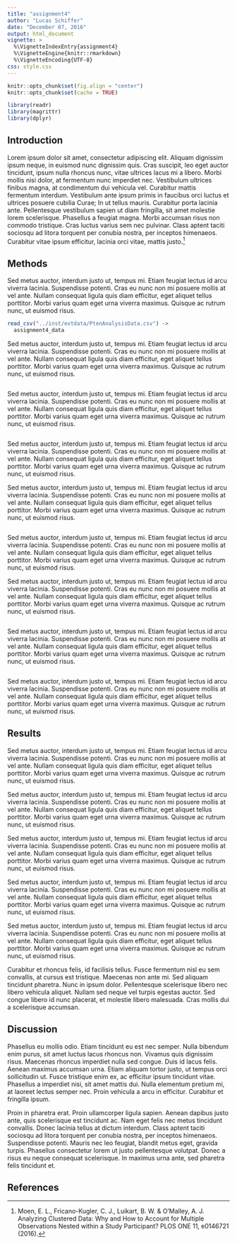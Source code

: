 ```yaml
---
title: "assignment4"
author: "Lucas Schiffer"
date: "December 07, 2016"
output: html_document
vignette: >
  %\VignetteIndexEntry{assignment4}
  %\VignetteEngine{knitr::rmarkdown}
  %\VignetteEncoding{UTF-8}
css: style.css
---
```


```r
knitr::opts_chunk$set(fig.align = "center")
knitr::opts_chunk$set(cache = TRUE)
```

```r
library(readr)
library(magrittr)
library(dplyr)
```

## Introduction

Lorem ipsum dolor sit amet, consectetur adipiscing elit. Aliquam dignissim ipsum neque, in euismod nunc dignissim quis. Cras suscipit, leo eget auctor tincidunt, ipsum nulla rhoncus nunc, vitae ultrices lacus mi a libero. Morbi mollis nisi dolor, at fermentum nunc imperdiet nec. Vestibulum ultrices finibus magna, at condimentum dui vehicula vel. Curabitur mattis fermentum interdum. Vestibulum ante ipsum primis in faucibus orci luctus et ultrices posuere cubilia Curae; In ut tellus mauris. Curabitur porta lacinia ante. Pellentesque vestibulum sapien ut diam fringilla, sit amet molestie lorem scelerisque. Phasellus a feugiat magna. Morbi accumsan risus non commodo tristique. Cras luctus varius sem nec pulvinar. Class aptent taciti sociosqu ad litora torquent per conubia nostra, per inceptos himenaeos. Curabitur vitae ipsum efficitur, lacinia orci vitae, mattis justo.^[Moen, E. L., Fricano-Kugler, C. J., Luikart, B. W. & O’Malley, A. J. Analyzing Clustered Data: Why and How to Account for Multiple Observations Nested within a Study Participant? PLOS ONE 11, e0146721 (2016).]

## Methods

Sed metus auctor, interdum justo ut, tempus mi. Etiam feugiat lectus id arcu viverra lacinia. Suspendisse potenti. Cras eu nunc non mi posuere mollis at vel ante. Nullam consequat ligula quis diam efficitur, eget aliquet tellus porttitor. Morbi varius quam eget urna viverra maximus. Quisque ac rutrum nunc, ut euismod risus.

```r
read_csv("../inst/extdata/PtenAnalysisData.csv") ->
  assignment4_data
```

Sed metus auctor, interdum justo ut, tempus mi. Etiam feugiat lectus id arcu viverra lacinia. Suspendisse potenti. Cras eu nunc non mi posuere mollis at vel ante. Nullam consequat ligula quis diam efficitur, eget aliquet tellus porttitor. Morbi varius quam eget urna viverra maximus. Quisque ac rutrum nunc, ut euismod risus.

```r
```

Sed metus auctor, interdum justo ut, tempus mi. Etiam feugiat lectus id arcu viverra lacinia. Suspendisse potenti. Cras eu nunc non mi posuere mollis at vel ante. Nullam consequat ligula quis diam efficitur, eget aliquet tellus porttitor. Morbi varius quam eget urna viverra maximus. Quisque ac rutrum nunc, ut euismod risus.

```r

```

Sed metus auctor, interdum justo ut, tempus mi. Etiam feugiat lectus id arcu viverra lacinia. Suspendisse potenti. Cras eu nunc non mi posuere mollis at vel ante. Nullam consequat ligula quis diam efficitur, eget aliquet tellus porttitor. Morbi varius quam eget urna viverra maximus. Quisque ac rutrum nunc, ut euismod risus.

Sed metus auctor, interdum justo ut, tempus mi. Etiam feugiat lectus id arcu viverra lacinia. Suspendisse potenti. Cras eu nunc non mi posuere mollis at vel ante. Nullam consequat ligula quis diam efficitur, eget aliquet tellus porttitor. Morbi varius quam eget urna viverra maximus. Quisque ac rutrum nunc, ut euismod risus.

```r
```

Sed metus auctor, interdum justo ut, tempus mi. Etiam feugiat lectus id arcu viverra lacinia. Suspendisse potenti. Cras eu nunc non mi posuere mollis at vel ante. Nullam consequat ligula quis diam efficitur, eget aliquet tellus porttitor. Morbi varius quam eget urna viverra maximus. Quisque ac rutrum nunc, ut euismod risus.

Sed metus auctor, interdum justo ut, tempus mi. Etiam feugiat lectus id arcu viverra lacinia. Suspendisse potenti. Cras eu nunc non mi posuere mollis at vel ante. Nullam consequat ligula quis diam efficitur, eget aliquet tellus porttitor. Morbi varius quam eget urna viverra maximus. Quisque ac rutrum nunc, ut euismod risus.

```r

```

Sed metus auctor, interdum justo ut, tempus mi. Etiam feugiat lectus id arcu viverra lacinia. Suspendisse potenti. Cras eu nunc non mi posuere mollis at vel ante. Nullam consequat ligula quis diam efficitur, eget aliquet tellus porttitor. Morbi varius quam eget urna viverra maximus. Quisque ac rutrum nunc, ut euismod risus.

```r

```

Sed metus auctor, interdum justo ut, tempus mi. Etiam feugiat lectus id arcu viverra lacinia. Suspendisse potenti. Cras eu nunc non mi posuere mollis at vel ante. Nullam consequat ligula quis diam efficitur, eget aliquet tellus porttitor. Morbi varius quam eget urna viverra maximus. Quisque ac rutrum nunc, ut euismod risus.

## Results

Sed metus auctor, interdum justo ut, tempus mi. Etiam feugiat lectus id arcu viverra lacinia. Suspendisse potenti. Cras eu nunc non mi posuere mollis at vel ante. Nullam consequat ligula quis diam efficitur, eget aliquet tellus porttitor. Morbi varius quam eget urna viverra maximus. Quisque ac rutrum nunc, ut euismod risus.

Sed metus auctor, interdum justo ut, tempus mi. Etiam feugiat lectus id arcu viverra lacinia. Suspendisse potenti. Cras eu nunc non mi posuere mollis at vel ante. Nullam consequat ligula quis diam efficitur, eget aliquet tellus porttitor. Morbi varius quam eget urna viverra maximus. Quisque ac rutrum nunc, ut euismod risus.

Sed metus auctor, interdum justo ut, tempus mi. Etiam feugiat lectus id arcu viverra lacinia. Suspendisse potenti. Cras eu nunc non mi posuere mollis at vel ante. Nullam consequat ligula quis diam efficitur, eget aliquet tellus porttitor. Morbi varius quam eget urna viverra maximus. Quisque ac rutrum nunc, ut euismod risus.

Sed metus auctor, interdum justo ut, tempus mi. Etiam feugiat lectus id arcu viverra lacinia. Suspendisse potenti. Cras eu nunc non mi posuere mollis at vel ante. Nullam consequat ligula quis diam efficitur, eget aliquet tellus porttitor. Morbi varius quam eget urna viverra maximus. Quisque ac rutrum nunc, ut euismod risus.

Sed metus auctor, interdum justo ut, tempus mi. Etiam feugiat lectus id arcu viverra lacinia. Suspendisse potenti. Cras eu nunc non mi posuere mollis at vel ante. Nullam consequat ligula quis diam efficitur, eget aliquet tellus porttitor. Morbi varius quam eget urna viverra maximus. Quisque ac rutrum nunc, ut euismod risus.

Curabitur et rhoncus felis, id facilisis tellus. Fusce fermentum nisl eu sem convallis, at cursus est tristique. Maecenas non ante mi. Sed aliquam tincidunt pharetra. Nunc in ipsum dolor. Pellentesque scelerisque libero nec libero vehicula aliquet. Nullam sed neque vel turpis egestas auctor. Sed congue libero id nunc placerat, et molestie libero malesuada. Cras mollis dui a scelerisque accumsan.

## Discussion

Phasellus eu mollis odio. Etiam tincidunt eu est nec semper. Nulla bibendum enim purus, sit amet luctus lacus rhoncus non. Vivamus quis dignissim risus. Maecenas rhoncus imperdiet nulla sed congue. Duis id lacus felis. Aenean maximus accumsan urna. Etiam aliquam tortor justo, ut tempus orci sollicitudin ut. Fusce tristique enim ex, ac efficitur ipsum tincidunt vitae. Phasellus a imperdiet nisi, sit amet mattis dui. Nulla elementum pretium mi, at laoreet lectus semper nec. Proin vehicula a arcu in efficitur. Curabitur et fringilla ipsum.

Proin in pharetra erat. Proin ullamcorper ligula sapien. Aenean dapibus justo ante, quis scelerisque est tincidunt ac. Nam eget felis nec metus tincidunt convallis. Donec lacinia tellus at dictum interdum. Class aptent taciti sociosqu ad litora torquent per conubia nostra, per inceptos himenaeos. Suspendisse potenti. Mauris nec leo feugiat, blandit metus eget, gravida turpis. Phasellus consectetur lorem ut justo pellentesque volutpat. Donec a risus eu neque consequat scelerisque. In maximus urna ante, sed pharetra felis tincidunt et.

## References
